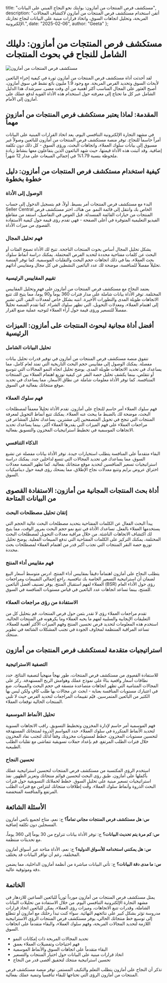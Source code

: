   title: "مستكشف فرص المنتجات من أمازون: بوابتك نحو النجاح المبني على البيانات",
  description: "أتقن استخدام مستكشف فرص المنتجات من أمازون لاكتشاف المجالات المربحة، وتحليل اتجاهات السوق، واتخاذ قرارات مبنية على البيانات لنجاح تجارتك الإلكترونية.",
  date: "2025-02-06",
  author: "Geeta"
};

# مستكشف فرص المنتجات من أمازون: دليلك الشامل للنجاح في بحوث المنتجات

![مستكشف فرص المنتجات من أمازون](/images/blog/product-opportunity-explorer-amazon.jpeg)

لقد أحدثت أداة مستكشف فرص المنتجات من أمازون ثورة في كيفية إجراء البائعين لأبحاث السوق وتحديد الفرص المربحة. مع وجود 1.9 مليون بائع نشط في سوق أمازون، أصبح العثور على المجال المناسب أكثر أهمية من أي وقت مضى. سيرشدك هذا الدليل الشامل عبر كل ما تحتاج إلى معرفته حول استخدام هذه الأداة القوية لدفع عملك على أمازون إلى الأمام.

## المقدمة: لماذا يعتبر مستكشف فرص المنتجات من أمازون مهماً

في مشهد التجارة الإلكترونية التنافسي اليوم، يعد اتخاذ القرارات المبنية على البيانات أمراً حاسماً للنجاح. توفر منصة مستكشف فرص المنتجات من أمازون للبائعين وصولاً غير مسبوق إلى بيانات سلوك العملاء، واتجاهات البحث، ورؤى السوق - كل ذلك دون تكلفة إضافية. وقد أثبتت هذه الأداة قيمتها، حيث شهد البائعون الذين يتفاعلون معها بنشاط زيادة ملحوظة بنسبة 1.79% في إجمالي المبيعات على مدار 12 شهراً.

## كيفية استخدام مستكشف فرص المنتجات من أمازون: دليل خطوة بخطوة

### الوصول إلى الأداة
البدء مع مستكشف فرص المنتجات أمر بسيط. أولاً، قم بتسجيل الدخول إلى حساب Seller Central الخاص بك وانتقل إلى قائمة النمو. من هناك، اختر مستكشف فرص المنتجات من خيارات القائمة المنسدلة. قبل الغوص في التفاصيل، استفد من مقاطع الفيديو التعليمية المتوفرة في أعلى الصفحة - فهي تقدم رؤى قيمة حول كيفية الاستفادة القصوى من ميزات الأداة.

### فهم تحليل المجال
يشكل تحليل المجال أساس بحوث المنتجات الناجحة. تتيح لك الأداة تصفح الفئات أو البحث عن كلمات مفتاحية محددة لتحديد الفرص المحتملة. يمكنك دراسة أنماط سلوك بحث العملاء، بما في ذلك اتجاهات حجم البحث والتقلبات الموسمية. كما توفر المنصة تحليلاً مفصلاً للمنافسة، موضحة لك عدد البائعين النشطين في كل مجال ومقاييس أدائهم.

### تقييم المقاييس الرئيسية
يعتمد النجاح مع مستكشف فرص المنتجات من أمازون على فهم وتحليل المقاييس المختلفة. توفر الأداة بيانات شاملة على مدار فترات 360 يوماً و90 يوماً، مما يتيح لك تتبع الاتجاهات طويلة المدى والتطورات الأخيرة. انتبه بشكل خاص لمعدلات النقر، التي تشير إلى اهتمام العملاء، ومعدلات التحويل، التي تظهر سلوك الشراء. كما تقدم المنصة تحليلاً مفصلاً للتسعير ورؤى قيمة حول آراء العملاء لتوجيه عملية صنع القرار.

## أفضل أداة مجانية لبحوث المنتجات على أمازون: الميزات الرئيسية

### تحليل البيانات الشامل
تتفوق منصة مستكشف فرص المنتجات من أمازون في توفير قدرات تحليل بيانات مفصلة. يمكنك الوصول إلى مقاييس حجم البحث التاريخية التي تمتد لعام كامل، مما يساعدك في تحديد الاتجاهات طويلة المدى. يوضح تحليل اتجاه النمو المجالات التي تتوسع أو تتقلص، بينما يكشف تحليل حصة النقر عن كيفية توزيع اهتمام العملاء بين المنتجات المتنافسة. كما توفر الأداة معلومات شاملة عن نطاق الأسعار، مما يساعدك في تحديد موقع منتجاتك بفعالية في السوق.

### فهم سلوك العملاء
فهم سلوك العملاء أمر حاسم للنجاح على أمازون. تقدم الأداة تحليلاً معمقاً لمصطلحات البحث، موضحة لك بالضبط ما يبحث عنه العملاء. يمكنك تتبع أنماط التحويل لمعرفة المنتجات التي تنجح في تحويل المتصفحين إلى مشترين. يساعدك تحليل المشاعر في مراجعات العملاء على فهم الميزات التي يقدرها العملاء أكثر، بينما يساعدك تحديد الاتجاهات الموسمية في تخطيط استراتيجيات المخزون والتسويق بفعالية.

### الذكاء التنافسي
البقاء متقدماً على المنافسة يتطلب استخبارات جيدة. توفر الأداة بيانات مفصلة عن تشبع السوق، مما يساعدك في تحديد المجالات التي تتسع لداخلين جدد. يمكنك دراسة استراتيجيات تسعير المنافسين لتحديد موقع منتجاتك بفعالية. كما تظهر المنصة معدلات اختراق عروض برايم وتتبع معدلات نجاح الإطلاق، مما يمنحك رؤى قيمة حول ديناميكيات السوق.

## أداة بحث المنتجات المجانية من أمازون: الاستفادة القصوى من البيانات المتاحة

### إتقان تحليل مصطلحات البحث
يبدأ البحث الفعال عن الكلمات المفتاحية بتحديد مصطلحات البحث عالية الحجم التي يستخدمها العملاء بالفعل. تساعدك الأداة في تتبع نمو حجم البحث بمرور الوقت، مما يتيح لك اكتشاف الاتجاهات الناشئة. من خلال مراقبة معدلات التحويل لمصطلحات البحث المختلفة، يمكنك التركيز على الكلمات المفتاحية التي تدفع المبيعات الفعلية. يوضح تحليل توزيع حصة النقر المنتجات التي تجذب أكبر قدر من اهتمام العملاء لمصطلحات بحث محددة.

### فهم مقاييس أداء المنتج
يتطلب النجاح على أمازون اهتماماً دقيقاً بمقاييس أداء المنتج. ادرس متوسط أسعار البيع لضمان أن استراتيجية التسعير الخاصة بك تنافسية. راجع إجمالي التقييمات ومراجعات العملاء لفهم استقبال المنتج. يوفر تصنيف أفضل البائعين (BSR) رؤى حول الأداء العام للمنتج، بينما تساعد اتجاهات عدد البائعين في قياس مستويات المنافسة في السوق.

### الاستفادة من رؤى مراجعات العملاء
تقدم مراجعات العملاء رؤى لا تقدر بثمن حول فرص المنتجات. قم بتحليل كل من التعليقات الإيجابية والسلبية لفهم ما يحبه العملاء وما يكرهونه في المنتجات الحالية. استخدم هذه المعلومات لتحديد فرص تحسين المنتج وفهم الميزات الأكثر أهمية للعملاء. تساعد المراقبة المنتظمة لمخاوف الجودة في تجنب المشكلات الشائعة في تطوير منتجك.

## استراتيجيات متقدمة لمستكشف فرص المنتجات من أمازون

### التصفية الاستراتيجية
للاستفادة القصوى من مستكشف فرص المنتجات، طور نهجاً منهجياً لتصفية النتائج. حدد نطاقات أسعار واقعية بناءً على نموذج عملك وهوامش الربح المستهدفة. ركز على المجالات المتنامية التي تظهر اتجاهات متصاعدة متسقة في حجم البحث والمبيعات. ضع في اعتبارك مستويات المنافسة بعناية - ابحث عن مجالات بها طلب كافٍ ولكن ليس بها الكثير من البائعين المتمرسين. قيّم تقييمات المراجعات لتحديد الفرص حيث لا تلبي المنتجات الحالية توقعات العملاء.

### تحليل الأنماط الموسمية
فهم الموسمية أمر حاسم لإدارة المخزون وتخطيط التسويق. راقب الاتجاهات السنوية لتحديد الأنماط المتكررة في سلوك العملاء. حدد المواسم الذروة لمنتجاتك المستهدفة لتحسين مستويات المخزون. خطط لمستويات مخزونك وفقاً لذلك لتجنب نفاد المخزون خلال فترات الطلب المرتفع. قم بإعداد حملات تسويقية تتماشى مع تقلبات الطلب الطبيعية.

### تحسين النجاح
استخدم الرؤى المكتسبة من مستكشف فرص المنتجات لتحسين استراتيجية عملك بأكملها على أمازون. طبق رؤى البحث لتحسين قوائم منتجاتك وتعزيز الظهور. نفذ استراتيجيات تسعير مبنية على تحليل السوق. خطط لحملاتك التسويقية حول فترات البحث الذروة وأنماط سلوك العملاء. وقِّت إطلاقات منتجاتك لتتزامن مع فترات الطلب المرتفع والمنافسة المنخفضة.

## الأسئلة الشائعة

**س: هل مستكشف فرص المنتجات مجاني تماماً؟**
ج: نعم، متاح لجميع بائعي أمازون المسجلين دون تكلفة إضافية.

**س: كم مرة يتم تحديث البيانات؟**
ج: توفر الأداة بيانات تتراوح من 30 يوماً إلى 360 يوماً، مع تحديثات منتظمة.

**س: هل يمكنني استخدامه للأسواق الدولية؟**
ج: نعم، الأداة متاحة عبر أسواق أمازون المختلفة، رغم أن توافر البيانات قد يختلف.

**س: ما مدى دقة البيانات؟**
ج: تأتي البيانات مباشرة من أنظمة أمازون الداخلية، مما يضمن دقة وموثوقية عالية.

## الخاتمة

يمثل مستكشف فرص المنتجات من أمازون مورداً ثورياً للبائعين الساعين للازدهار في مشهد التجارة الإلكترونية التنافسي اليوم. من خلال الاستفادة من تحليلات البيانات الشاملة، وقدرات تتبع الاتجاهات، وميزات رؤى العملاء، يمكن للبائعين اتخاذ قرارات مدروسة تؤثر بشكل كبير على نتائجهم النهائية. سواء كنت تبدأ رحلتك مع أمازون أو تتطلع إلى توسيع خط منتجاتك الحالي، يوفر مستكشف فرص المنتجات الرؤى الاستراتيجية اللازمة لتحديد المجالات المربحة، وفهم سلوك العملاء، والبقاء متقدماً على اتجاهات السوق.

- تحديد المجالات المربحة ذات إمكانات النمو
- فهم احتياجات وتفضيلات العملاء بعمق
- البقاء متقدماً على اتجاهات السوق والأنماط الموسمية
- اتخاذ قرارات مبنية على البيانات حول اختيار المنتجات والتسعير
- تحسين استراتيجية منتجك لتحقيق أقصى قدر من النجاح

تذكر أن النجاح على أمازون يتطلب التعلم والتكيف المستمر. توفر منصة مستكشف فرص المنتجات من أمازون الرؤى التي تحتاجها للبقاء تنافسياً وتنمية عملك بفعالية.